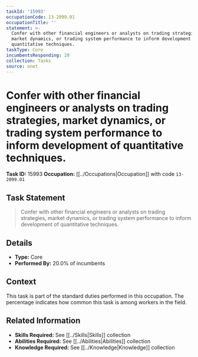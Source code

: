 ```yaml
---
taskId: '15993'
occupationCode: 13-2099.01
occupationTitle: ''
statement: >-
  Confer with other financial engineers or analysts on trading strategies,
  market dynamics, or trading system performance to inform development of
  quantitative techniques.
taskType: Core
incumbentsResponding: 20
collection: Tasks
source: onet
---
```

# Confer with other financial engineers or analysts on trading strategies, market dynamics, or trading system performance to inform development of quantitative techniques.

**Task ID:** 15993
**Occupation:** [[../Occupations|Occupation]] with code `13-2099.01`

## Task Statement

> Confer with other financial engineers or analysts on trading strategies, market dynamics, or trading system performance to inform development of quantitative techniques.

## Details

- **Type:** Core
- **Performed By:** 20.0% of incumbents

## Context

This task is part of the standard duties performed in this occupation. The percentage indicates how common this task is among workers in the field.

## Related Information

- **Skills Required:** See [[../Skills|Skills]] collection
- **Abilities Required:** See [[../Abilities|Abilities]] collection
- **Knowledge Required:** See [[../Knowledge|Knowledge]] collection
